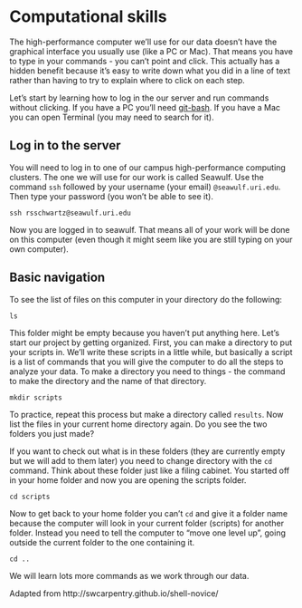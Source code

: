 # Computational skills

The high-performance computer we'll use for our data doesn't have the graphical interface
you usually use (like a PC or Mac).
That means you have to type in your commands - you can't point and click.
This actually has a hidden benefit because it's easy to write down what you did in
a line of text rather than having to try to explain where to click on each step.

Let's start by learning how to log in the our server and run commands without clicking.
If you have a PC you'll need [git-bash](https://gitforwindows.org/). If you have a Mac you can open Terminal (you may need to search for it).

## Log in to the server

You will need to log in to one of our campus high-performance computing clusters.
The one we will use for our work is called Seawulf.
Use the command `ssh` followed by your username (your email) `@seawulf.uri.edu`.
Then type your password (you won't be able to see it).

```
ssh rsschwartz@seawulf.uri.edu
```

Now you are logged in to seawulf.
That means all of your work will be done on this computer (even though it might seem like you are still typing on your own computer).

## Basic navigation

To see the list of files on this computer in your directory do the following:
```
ls
```

This folder might be empty because you haven't put anything here.
Let's start our project by getting organized.
First, you can make a directory to put your scripts in.
We'll write these scripts in a little while, but basically a script is a list of commands that you will give the computer to do all the steps to analyze your data.
To make a directory you need to things - the command to make the directory and the name of that directory.

```
mkdir scripts 
```

To practice, repeat this process but make a directory called `results`.
Now list the files in your current home directory again.
Do you see the two folders you just made?

If you want to check out what is in these folders (they are currently empty but we will add to them later)
you need to change directory with the `cd` command.
Think about these folder just like a filing cabinet.
You started off in your home folder and now you are opening the scripts folder.

```
cd scripts
```

Now to get back to your home folder you can't `cd` and give it a folder name because
the computer will look in your current folder (scripts) for another folder.
Instead you need to tell the computer to "move one level up", going outside the current folder to the one containing it.

```
cd ..
```

We will learn lots more commands as we work through our data.


Adapted from  http://swcarpentry.github.io/shell-novice/

